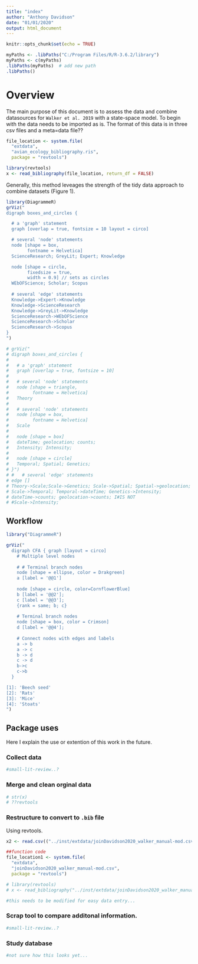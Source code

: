 ```yaml
---
title: "index"
author: "Anthony Davidson"
date: "01/01/2020"
output: html_document
---
```


```r
knitr::opts_chunk$set(echo = TRUE)

myPaths <- .libPaths("C:/Program Files/R/R-3.6.2/library")
myPaths <- c(myPaths)
.libPaths(myPaths)  # add new path
.libPaths()

```

# Overview {#over}

The main purpose of this document is to assess the data and combine datasources for `Walker et al. 2019` with a state-space model. To begin with the data needs to be imported as is. The format of this data is in three csv files and a meta=data file??

```r
file_location <- system.file(
  "extdata",
  "avian_ecology_bibliography.ris",
  package = "revtools")

library(revtools)
x <- read_bibliography(file_location, return_df = FALSE)
```

Generally, this method leveages the strength of the tidy data approach to combine datasets (Figure 1).

```r
library(DiagrammeR)
grViz("
digraph boxes_and_circles {

  # a 'graph' statement
  graph [overlap = true, fontsize = 10 layout = circo]

  # several 'node' statements
  node [shape = box,
        fontname = Helvetica]
  ScienceResearch; GreyLit; Expert; Knowledge

  node [shape = circle,
        fixedsize = true,
        width = 0.9] // sets as circles
  WEbOFScience; Scholar; Scopus
  
  # several 'edge' statements
  Knowledge->Expert->Knowledge
  Knowledge->ScienceResearch
  Knowledge->GreyLit->Knowledge
  ScienceResearch->WEbOFScience
  ScienceResearch->Scholar
  ScienceResearch->Scopus
}
")
```

```r

# grViz("
# digraph boxes_and_circles {
# 
#   # a 'graph' statement
#   graph [overlap = true, fontsize = 10]
# 
#   # several 'node' statements
#   node [shape = triangle,
#         fontname = Helvetica]
#   Theory
#   
#   # several 'node' statements
#   node [shape = box,
#         fontname = Helvetica]
#   Scale
#   
#   node [shape = box]
#   dateTime; geolocation; counts;
#   Intensity; Intensity;
#   
#   node [shape = circle]
#   Temporal; Spatial; Genetics;
# }")
# #   # several 'edge' statements
# edge []
# Theory->Scale;Scale->Genetics; Scale->Spatial; Spatial->geolocation;
# Scale->Temporal; Temporal->dateTime; Genetics->Intensity;
# dateTime->counts; geolocation->counts; I#IS NOT
# #Scale->Intensity; 

```

## Workflow

```r
library("DiagrammeR")

grViz(" 
  digraph CFA { graph [layout = circo]
    # Multiple level nodes
    
    # # Terminal branch nodes
    node [shape = ellipse, color = Drakgreen]
    a [label = '@@1']
    
    node [shape = circle, color=CornflowerBlue]
    b [label = '@@2']; 
    c [label = '@@3'];
    {rank = same; b; c}
    
    # Terminal branch nodes
    node [shape = box, color = Crimson]
    d [label = '@@4'];
    
    # Connect nodes with edges and labels
    a -> b
    a -> c
    b -> d
    c -> d
    b->c
    c->b
  }

[1]: 'Beech seed' 
[2]: 'Rats'
[3]: 'Mice'
[4]: 'Stoats'
")
```


## Package uses

Here I explain the use or extention of this work in the future.

### Collect data

```r
#small-lit-review..?
```

### Merge and clean orginal data

```r
# str(x)
# ??revtools
```

### Restructure to convert to `.bib` file

Using revtools.

```r
x2 <- read.csv(("../inst/extdata/joinDavidson2020_walker_manual-mod.csv"))

##function code
file_location1 <- system.file(
  "extdata",
  "joinDavidson2020_walker_manual-mod.csv",
  package = "revtools")

# library(revtools)
# x <- read_bibliography("../inst/extdata/joinDavidson2020_walker_manual-mod.csv", return_df = FALSE)

#this needs to be modified for easy data entry...

```

### Scrap tool to compare additonal information.

```r
#small-lit-review..?
```

### Study database

```r
#not sure how this looks yet...
```


